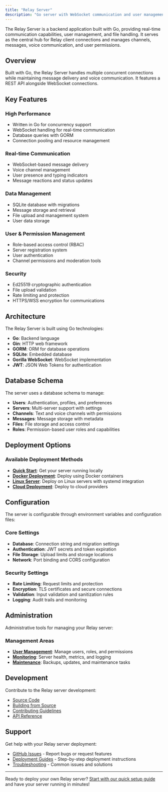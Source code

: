 ```yaml
---
title: "Relay Server"
description: "Go server with WebSocket communication and user management"
---
```


The Relay Server is a backend application built with Go, providing real-time communication capabilities, user management, and file handling. It serves as the central hub for Relay client connections and manages channels, messages, voice communication, and user permissions.

## Overview

Built with Go, the Relay Server handles multiple concurrent connections while maintaining message delivery and voice communication. It features a REST API alongside WebSocket connections.

## Key Features

### High Performance

-   Written in Go for concurrency support
-   WebSocket handling for real-time communication
-   Database queries with GORM
-   Connection pooling and resource management

### Real-time Communication

-   WebSocket-based message delivery
-   Voice channel management
-   User presence and typing indicators
-   Message reactions and status updates

### Data Management

-   SQLite database with migrations
-   Message storage and retrieval
-   File upload and management system
-   User data storage

### User & Permission Management

-   Role-based access control (RBAC)
-   Server registration system
-   User authentication
-   Channel permissions and moderation tools

### Security

-   Ed25519 cryptographic authentication
-   File upload validation
-   Rate limiting and protection
-   HTTPS/WSS encryption for communications

## Architecture

The Relay Server is built using Go technologies:

-   **Go**: Backend language
-   **Gin**: HTTP web framework
-   **GORM**: ORM for database operations
-   **SQLite**: Embedded database
-   **Gorilla WebSocket**: WebSocket implementation
-   **JWT**: JSON Web Tokens for authentication

## Database Schema

The server uses a database schema to manage:

-   **Users**: Authentication, profiles, and preferences
-   **Servers**: Multi-server support with settings
-   **Channels**: Text and voice channels with permissions
-   **Messages**: Message storage with metadata
-   **Files**: File storage and access control
-   **Roles**: Permission-based user roles and capabilities

## Deployment Options

### Available Deployment Methods

-   **[Quick Start](/docs/server/getting-started)**: Get your server running locally
-   **[Docker Deployment](/docs/server/docker)**: Deploy using Docker containers
-   **[Linux Server](/docs/server/linux-deployment)**: Deploy on Linux servers with systemd integration
-   **[Cloud Deployment](/docs/server/cloud-deployment)**: Deploy to cloud providers

## Configuration

The server is configurable through environment variables and configuration files:

### Core Settings

-   **Database**: Connection string and migration settings
-   **Authentication**: JWT secrets and token expiration
-   **File Storage**: Upload limits and storage locations
-   **Network**: Port binding and CORS configuration

### Security Settings

-   **Rate Limiting**: Request limits and protection
-   **Encryption**: TLS certificates and secure connections
-   **Validation**: Input validation and sanitization rules
-   **Logging**: Audit trails and monitoring

## Administration

Administrative tools for managing your Relay server:

### Management Areas

-   **[User Management](/docs/server/user-management)**: Manage users, roles, and permissions
-   **[Monitoring](/docs/server/monitoring)**: Server health, metrics, and logging
-   **[Maintenance](/docs/server/maintenance)**: Backups, updates, and maintenance tasks

## Development

Contribute to the Relay server development:

-   [Source Code](https://github.com/RelayCore/relay-server)
-   [Building from Source](/docs/server/building)
-   [Contributing Guidelines](/docs/server/contributing)
-   [API Reference](/docs/server/api-reference)

## Support

Get help with your Relay server deployment:

-   [GitHub Issues](https://github.com/RelayCore/relay-server/issues) - Report bugs or request features
-   [Deployment Guides](/docs/server/getting-started) - Step-by-step deployment instructions
-   [Troubleshooting](/docs/server/troubleshooting) - Common issues and solutions

---

Ready to deploy your own Relay server? [Start with our quick setup guide](/docs/server/getting-started) and have your server running in minutes!
